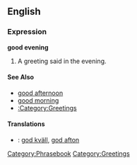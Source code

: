 ==English==

===Expression===
'''good evening'''
# A greeting said in the evening.

====See Also====
*[[good afternoon]]
*[[good morning]]
*[[:Category:Greetings]]

====Translations====
*{{sv}}: [[god kväll]], [[god afton]]


[[Category:Phrasebook]]
[[Category:Greetings]]